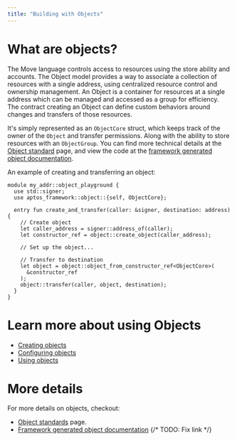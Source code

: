 ```yaml
---
title: "Building with Objects"
---
```


# What are objects?

The Move language controls access to resources using the store ability and
accounts. The Object model provides a way to associate a collection of resources
with a single address, using centralized resource control and ownership
management. An Object is a container for resources at a single address which can
be managed and accessed as a group for efficiency. The contract creating an
Object can define custom behaviors around changes and transfers of those
resources.

It's simply represented as an `ObjectCore` struct, which keeps track of the
owner of the `Object` and transfer permissions. Along with the ability to store
resources with an `ObjectGroup`. You can find more technical details at the
[Object standard](../../aptos-standards/aptos-object.mdx) page, and view the code at the
[framework generated object documentation](../../../../network/blockchain/move.mdx).

An example of creating and transferring an object:

```move
module my_addr::object_playground {
  use std::signer;
  use aptos_framework::object::{self, ObjectCore};

  entry fun create_and_transfer(caller: &signer, destination: address) {
    // Create object
    let caller_address = signer::address_of(caller);
    let constructor_ref = object::create_object(caller_address);

    // Set up the object...

    // Transfer to destination
    let object = object::object_from_constructor_ref<ObjectCore>(
      &constructor_ref
    );
    object::transfer(caller, object, destination);
  }
}
```

# Learn more about using Objects

- [Creating objects](objects/creating-objects.mdx)
- [Configuring objects](objects/configuring-objects.mdx)
- [Using objects](objects/using-objects.mdx)

# More details

For more details on objects, checkout:

- [Object standards](../../aptos-standards/aptos-object.mdx) page.
- [Framework generated object documentation](/reference/move/##?branch=mainnet&page=aptos-framework/doc/object.md) {/* TODO: Fix link */}
